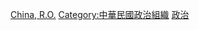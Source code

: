 {{Catnav|頁面分類|各種主題的頁面分類|按國家分類|各國政治|各國政黨}}
{{Commons category|Political parties in Republic of China}}

[[Category:亚洲各国政党|China, R.O.]]
[[Category:中華民國政治組織|Category:中華民國政治組織]]
[[Category:中華民國法人|政治]]